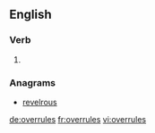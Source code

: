 ==English==

===Verb===
{{head|en|verb form}}

# {{en-third-person singular of|overrule}}

===Anagrams===
* [[revelrous#English|revelrous]]

[[de:overrules]]
[[fr:overrules]]
[[vi:overrules]]